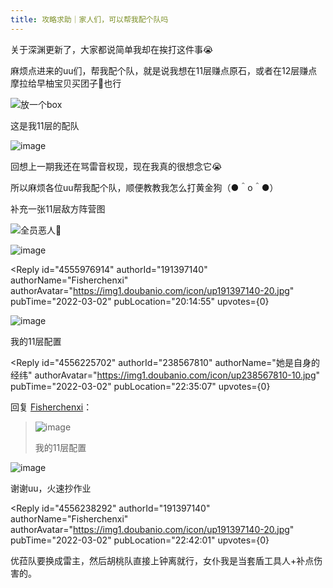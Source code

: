 ```yaml
---
title: 攻略求助｜家人们，可以帮我配个队吗
---
```



<Forum groupName="原神" groupUrl="https://www.douban.com/group/genshin/" archivedAt="2025-05-16T16:43:39.869Z">
  <Post
    id="261361177"
    title="攻略求助｜家人们，可以帮我配个队吗"
    url="https://www.douban.com/group/topic/261361177/?_spm_id=MjM4NTY3ODEw"
    pubTime="2022-03-02"
    highlightUserId="191397140"
  >
关于深渊更新了，大家都说简单我却在挨打这件事😭

麻烦点进来的uu们，帮我配个队，就是说我想在11层赚点原石，或者在12层赚点摩拉给早柚宝贝买团子🍡也行

![放一个box](https://img1.doubanio.com/view/group_topic/l/public/p532142398.webp)

这是我11层的配队

![image](https://img3.doubanio.com/view/group_topic/l/public/p532142377.webp)

回想上一期我还在骂雷音权现，现在我真的很想念它😭

所以麻烦各位uu帮我配个队，顺便教教我怎么打黄金狗（●＾o＾●）

补充一张11层敌方阵营图

![全员恶人👿](https://img1.doubanio.com/view/group_topic/l/public/p532145290.webp)

![image](https://img1.doubanio.com/view/group_topic/l/public/p532142380.webp)

<Reply
  id="4555976914"
  authorId="191397140"
  authorName="Fisherchenxi"
  authorAvatar="https://img1.doubanio.com/icon/up191397140-20.jpg"
  pubTime="2022-03-02"
  pubLocation="20:14:55"
  upvotes={0}
>
![image](https://img9.doubanio.com/view/richtext/large/public/p313712426.jpg)

我的11层配置
</Reply>

<Reply
  id="4556225702"
  authorId="238567810"
  authorName="她是自身的经纬"
  authorAvatar="https://img1.doubanio.com/icon/up238567810-10.jpg"
  pubTime="2022-03-02"
  pubLocation="22:35:07"
  upvotes={0}
>
回复 [Fisherchenxi](https://www.douban.com/people/191397140/)：
 > ![image](https://img9.doubanio.com/view/richtext/large/public/p313712426.jpg)
> 
> 我的11层配置

![image](https://img9.doubanio.com/view/richtext/s/public/p313712426.jpg)

谢谢uu，火速抄作业
</Reply>

<Reply
  id="4556238292"
  authorId="191397140"
  authorName="Fisherchenxi"
  authorAvatar="https://img1.doubanio.com/icon/up191397140-20.jpg"
  pubTime="2022-03-02"
  pubLocation="22:42:01"
  upvotes={0}
>
优菈队要换成雷主，然后胡桃队直接上钟离就行，女仆我是当套盾工具人+补点伤害的。
</Reply>
  </Post>
</Forum>
